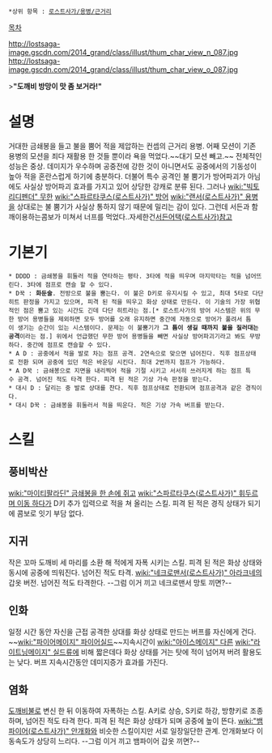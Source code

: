  *상위 항목 : [[로스트사가/용병/근거리]]

[[목차]]

http://lostsaga-image.gscdn.com/2014_grand/class/illust/thum_char_view_n_087.jpg
http://lostsaga-image.gscdn.com/2014_grand/class/illust/thum_char_view_o_087.jpg

>'''"도깨비 방망이 맛 좀 보거라!"'''

= 설명 =
거대한 금쇄봉을 들고 불을 뿜어 적을 제압하는 컨셉의 근거리 용병. 어째 모션이 기존 용병의 모션을 죄다 재활용 한 것들 뿐이라 욕을 먹었다.~~대기 모션 빼고.~~ 전체적인 성능은 중상. 데미지가 우수하며 공중전에 강한 것이 아니면서도 공중에서의 기동성이 높아 적을 혼란스럽게 하기에 충분하다. 더불어 특수 공격인 불 뿜기가 방어파괴가 아님에도 사실상 방어파괴 효과를 가지고 있어 상당한 강캐로 분류 된다. 그러나 [[wiki:"빅토리디펜더" 무한]] [[wiki:"스파르타쿠스(로스트사가)" 방어]] [[wiki:"랜서(로스트사가)" 용병]]을 상대로는 불 뿜기가 사실상 통하지 않기 때문에 밀리는 감이 있다.
그런데 서든과 함깨이용하는콤보가 미쳐서 너프를 먹었다..자세한건[[서든어택(로스트사가)]]참고

= 기본기 =
 * DDDD : 금쇄봉을 휘둘러 적을 연타하는 평타. 3타에 적을 띄우며 마지막타는 적을 넘어뜨린다. 3타에 점프로 캔슬 할 수 있다.
 * D꾹 : '''화둔술'''. 전방으로 불을 뿜는다. 이 불은 D키로 유지시킬 수 있고, 최대 5타로 다단히트 판정을 가지고 있으며, 피격 된 적을 띄우고 화상 상태로 만든다. 이 기술의 가장 위협적인 점은 뿜고 있는 시간도 긴데 다단 히트라는 점.[* 로스트사가의 방어 시스템은 위의 무한 방어 용병들을 제외하면 모두 방어를 오래 유지하면 중간에 자동으로 방어가 풀려서 틈이 생기는 순간이 있는 시스템이다. 문제는 이 불뿜기가 '''그 틈이 생길 때까지 불을 질러대는 공격'''이라는 점.] 위에서 언급했던 무한 방어 용병들을 빼면 사실상 방어파괴기라고 봐도 무방하다. 중간에 점프로 캔슬할 수 있다.
 * A D : 공중에서 적을 발로 차는 점프 공격. 2연속으로 맞으면 넘어진다. 직후 점프상태로 전환 되며 공중에 있던 적은 바운딩 시킨다. 최대 2번까지 점프가 가능하다.
 * A D꾹 : 금쇄봉으로 지면을 내리찍어 적을 기절 시키고 서서히 쓰러지게 하는 점프 특수 공격. 넘어진 적도 타격 한다. 피격 된 적은 기상 가속 판정을 받는다.
 * 대시 D : 달리는 중 발로 상대를 찬다. 직후 점프상태로 전환되며 점프공격과 같은 경직이다.
 * 대시 D꾹 : 금쇄봉을 휘둘러서 적을 띄운다. 적은 기상 가속 버프를 받는다.

= 스킬 =
== 풍비박산 ==
[[wiki:"마이티팔라딘" 금쇄봉을 한 손에 쥐고]] [[wiki:"스파르타쿠스(로스트사가)" 휘두르며 이동 하다가]] D키 추가 입력으로 적을 쳐 올리는 스킬. 피격 된 적은 경직 상태가 되기에 콤보로 잇기 부담 없다.

== 지귀 ==
작은 꼬마 도깨비 세 마리를 소환 해 적에게 자폭 시키는 스킬. 피격 된 적은 화상 상태와 동시에 공중에 띄워진다. 넘어진 적도 타격. [[wiki:"네크로맨서(로스트사가)" 아라크네]]의 갑옷 버전. 넘어진 적도 타격한다. --그럼 이거 끼고 네크로맨서 망토 끼면?--

== 인화 ==
일정 시간 동안 자신을 근접 공격한 상대를 화상 상태로 만드는 버프를 자신에게 건다. ~~[[wiki:"파이어메이지" 파이어실드]]~~지속시간이 [[wiki:"아이스메이지" 다른]] [[wiki:"라이트닝메이지" 실드]]류에 비해 짧은데다 화상 상태를 거는 탓에 적이 넘어져 버려 활용도는 낮다. 버프 지속시간동안 데미지증가 효과를 가진다.

== 염화 ==
[[도깨비불]]로 변신 한 뒤 이동하여 자폭하는 스킬. A키로 상승, S키로 하강, 방향키로 조종하며, 넘어진 적도 타격 한다. 피격 된 적은 화상 상태가 되며 공중에 높이 뜬다. [[wiki:"뱀파이어(로스트사가)" 안개화]]와 비슷한 스킬이지만 서로 일장일단한 관계. 안개화보다 이동속도가 상당히 느리다. --그럼 이거 끼고 뱀파이어 갑옷 끼면?--
